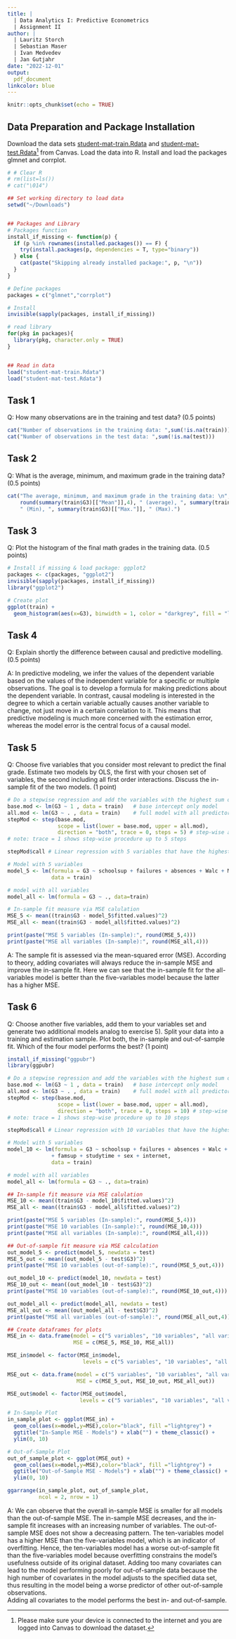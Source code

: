 ```yaml
---
title: |
  | Data Analytics I: Predictive Econometrics
  | Assignment II
author: |
  | Lauritz Storch
  | Sebastian Maser
  | Ivan Medvedev
  | Jan Gutjahr
date: "2022-12-01"
output: 
  pdf_document
linkcolor: blue 
---
```


```r
knitr::opts_chunk$set(echo = TRUE)
```

## Data Preparation and Package Installation

Download the data sets [student-mat-train.Rdata](https://learning.unisg.ch/courses/14275/files/1894786?wrap=1) and [student-mat-test.Rdata](https://learning.unisg.ch/courses/14275/files/1894785?wrap=1)^[Please make sure your device is connected to the internet and you are logged into Canvas to download the dataset.] from Canvas. Load the data into R.  Install and load the packages glmnet and corrplot.

```r
# # Clear R
# rm(list=ls())
# cat("\014")

## Set working directory to load data
setwd("~/Downloads")


## Packages and Library
# Packages function
install_if_missing <- function(p) {
  if (p %in% rownames(installed.packages()) == F) {
    try(install.packages(p, dependencies = T, type="binary"))
  } else {
    cat(paste("Skipping already installed package:", p, "\n"))
  }
}

# Define packages
packages = c("glmnet","corrplot")

# Install
invisible(sapply(packages, install_if_missing))

# read library
for(pkg in packages){
  library(pkg, character.only = TRUE)
}


## Read in data
load("student-mat-train.Rdata")
load("student-mat-test.Rdata")
```


## Task 1


Q: How many observations are in the training and test data? (0.5 points)

```r
cat("Number of observations in the training data: ",sum(!is.na(train)))
cat("Number of observations in the test data: ",sum(!is.na(test)))
```


## Task 2


Q: What is the average, minimum, and maximum grade in the training data? (0.5 points)

```r
cat("The average, minimum, and maximum grade in the training data: \n", 
    round(summary(train$G3)[["Mean"]],4), " (average), ", summary(train$G3)[["Min."]], 
    " (Min), ", summary(train$G3)[["Max."]], " (Max).")
```


## Task 3


Q: Plot the histogram of the final math grades in the training data. (0.5 points)

```r
# Install if missing & load package: ggplot2
packages <- c(packages, "ggplot2")
invisible(sapply(packages, install_if_missing))
library("ggplot2")

# Create plot
ggplot(train) + 
  geom_histogram(aes(x=G3), binwidth = 1, color = "darkgrey", fill = "lightgrey")
```


## Task 4


Q: Explain shortly the difference between causal and predictive modelling. (0.5 points)

A: In predictive modeling, we infer the values of the dependent variable based on the values of the independent variable for a specific or multiple observations. The goal is to develop a formula for making predictions about the dependent variable. In contrast, causal modeling is interested in the degree to which a certain variable actually causes another variable to change, not just move in a certain correlation to it. This means that predictive modeling is much more concerned with the estimation error, whereas the model error is the central focus of a causal model.


## Task 5


Q: Choose five variables that you consider most relevant to predict the final grade. Estimate two models by OLS, the first with your chosen set of variables, the second including all first order interactions. Discuss the in-sample fit of the two models. (1 point)

```r
# Do a stepwise regression and add the variables with the highest sum of squares
base.mod <- lm(G3 ~ 1 , data = train)   # base intercept only model
all.mod <- lm(G3 ~ . , data = train)    # full model with all predictors
stepMod <- step(base.mod, 
                scope = list(lower = base.mod, upper = all.mod), 
                direction = "both", trace = 0, steps = 5) # step-wise algorithm
# note: trace = 1 shows step-wise procedure up to 5 steps

stepMod$call # Linear regression with 5 variables that have the highest sum of squares

# Model with 5 variables
model_5 <- lm(formula = G3 ~ schoolsup + failures + absences + Walc + Medu, 
              data = train)

# model with all variables
model_all <- lm(formula = G3 ~ ., data=train)

# In-sample fit measure via MSE calulation
MSE_5 <- mean((train$G3 - model_5$fitted.values)^2)
MSE_all <- mean((train$G3 - model_all$fitted.values)^2)

print(paste("MSE 5 variables (In-sample):", round(MSE_5,4)))
print(paste("MSE all variables (In-sample):", round(MSE_all,4)))
```

A: The sample fit is assessed via the mean-squared error (MSE). According to theory, adding covariates will always reduce the in-sample MSE and improve the in-sample fit. Here we can see that the in-sample fit for the all-variables model is better than the five-variables model because the latter has a higher MSE.

## Task 6

Q: Choose another five variables, add them to your variables set and generate two additional models analog to exercise 5). Split your data into a training and estimation sample. Plot both, the in-sample and out-of-sample fit. Which of the four model performs the best? (1 point)

```r
install_if_missing("ggpubr")
library(ggpubr)

# Do a stepwise regression and add the variables with the highest sum of squares
base.mod <- lm(G3 ~ 1 , data = train)   # base intercept only model
all.mod <- lm(G3 ~ . , data = train)    # full model with all predictors
stepMod <- step(base.mod, 
                scope = list(lower = base.mod, upper = all.mod), 
                direction = "both", trace = 0, steps = 10) # step-wise algorithm
# note: trace = 1 shows step-wise procedure up to 10 steps

stepMod$call # Linear regression with 10 variables that have the highest sum of squares

# Model with 5 variables
model_10 <- lm(formula = G3 ~ schoolsup + failures + absences + Walc + Medu 
              + famsup + studytime + sex + internet, 
              data = train)

# model with all variables
model_all <- lm(formula = G3 ~ ., data=train)

## In-sample fit measure via MSE calulation
MSE_10 <- mean((train$G3 - model_10$fitted.values)^2)
MSE_all <- mean((train$G3 - model_all$fitted.values)^2)

print(paste("MSE 5 variables (In-sample):", round(MSE_5,4)))
print(paste("MSE 10 variables (In-sample):", round(MSE_10,4)))
print(paste("MSE all variables (In-sample):", round(MSE_all,4)))

## Out-of-sample fit measure via MSE calculation
out_model_5 <- predict(model_5, newdata = test)
MSE_5_out <- mean((out_model_5 - test$G3)^2)
print(paste("MSE 10 variables (out-of-sample):", round(MSE_5_out,4)))

out_model_10 <- predict(model_10, newdata = test)
MSE_10_out <- mean((out_model_10 - test$G3)^2)
print(paste("MSE 10 variables (out-of-sample):", round(MSE_10_out,4)))

out_model_all <- predict(model_all, newdata = test)
MSE_all_out <- mean((out_model_all - test$G3)^2)
print(paste("MSE all variables (out-of-sample):", round(MSE_all_out,4)))

## Create dataframes for plots
MSE_in <- data.frame(model = c("5 variables", "10 variables", "all variables"), 
                     MSE = c(MSE_5, MSE_10, MSE_all))

MSE_in$model <- factor(MSE_in$model, 
                        levels = c("5 variables", "10 variables", "all variables"))

MSE_out <- data.frame(model = c("5 variables", "10 variables", "all variables"), 
                      MSE = c(MSE_5_out, MSE_10_out, MSE_all_out))

MSE_out$model <- factor(MSE_out$model, 
                       levels = c("5 variables", "10 variables", "all variables"))

# In-Sample Plot
in_sample_plot <- ggplot(MSE_in) +
  geom_col(aes(x=model,y=MSE),color="black", fill ="lightgrey") +
  ggtitle("In-Sample MSE - Models") + xlab("") + theme_classic() +
  ylim(0, 10)

# Out-of-Sample Plot
out_of_sample_plot <- ggplot(MSE_out) +
  geom_col(aes(x=model,y=MSE),color="black", fill ="lightgrey") +
  ggtitle("Out-of-Sample MSE - Models") + xlab("") + theme_classic() +
  ylim(0, 10)

ggarrange(in_sample_plot, out_of_sample_plot,
          ncol = 2, nrow = 1)

```

A: We can observe that the overall in-sample MSE is smaller for all models than the out-of-sample MSE. The in-sample MSE decreases, and the in-sample fit increases with an increasing number of variables. The out-of-sample MSE does not show a decreasing pattern. The ten-variables model has a higher MSE than the five-variables model, which is an indicator of overfitting. Hence, the ten-variables model has a worse out-of-sample fit than the five-variables model because overfitting constrains the model’s usefulness outside of its original dataset. Adding too many covariates can lead to the model performing poorly for out-of-sample data because the high number of covariates in the model adjusts to the specified data set, thus resulting in the model being a worse predictor of other out-of-sample observations. \
Adding all covariates to the model performs the best in- and out-of-sample. 
